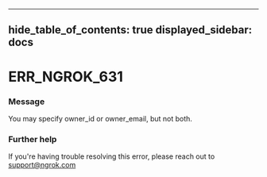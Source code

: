 

---
hide_table_of_contents: true
displayed_sidebar: docs
---


# ERR_NGROK_631

### Message
You may specify owner_id or owner_email, but not both.

<ErrorDetails error="err_ngrok_631" />



### Further help
If you're having trouble resolving this error, please reach out to [support@ngrok.com](mailto:support@ngrok.com?subject=Help%20with%20ERR_NGROK_631)


